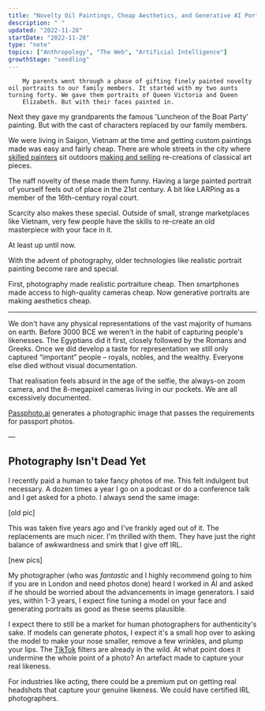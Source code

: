```yaml
---
title: "Novelty Oil Paintings, Cheap Aesthetics, and Generative AI Portraits"
description: " "
updated: "2022-11-28"
startDate: "2022-11-28"
type: "note"
topics: ["Anthropology", "The Web", "Artificial Intelligence"]
growthStage: "seedling"
---
```


<IntroParagraph >

		My parents went through a phase of gifting finely painted novelty oil portraits to our family members. It started with my two aunts turning forty. We gave them portraits of Queen Victoria and Queen
		Elizabeth. But with their faces painted in.

</IntroParagraph >

<BasicImage src = "" alt = "My aunts as English queens" showalt />

Next they gave my grandparents the famous 'Luncheon of the Boat Party' painting. But with the cast of characters replaced by our family members.

<ImageFrame
		src = "/images/posts/aiprofiles/boatparty.jpeg"
		width = "1000px"
		alt = "The original boat party painting – the one without my family in it"
		showalt
/>

We were living in Saigon, Vietnam at the time and getting custom paintings made was easy and fairly cheap. There are whole streets in the city where [skilled painters](https://flyicarusfly.com/vietnam-art-reproduction/) sit outdoors [making and selling](http://english.vietnamnet.vn/fms/art-entertainment/53436/flourishing-market-for-art-reproduction-in-vietnam.html) re-creations of classical art pieces.

<BasicImage
		src = "/images/posts/aiprofiles/buivien.jpeg"
		width = "1000px"
		alt = "A reproduction painting shop in Saigon, Vietnam"
		sourceTitle = "Minh Anh Art Gallery"
		sourceUrl = "https://www.tripadvisor.co.uk/Attraction_Review-g293925-d12820616-Reviews-Minh_Anh_Art_Gallery-Ho_Chi_Minh_City.html"
		showalt
/>

The naff novelty of these made them funny. Having a large painted portrait of yourself feels out of place in the 21st century. A bit like LARPing as a member of the 16th-century royal court.

Scarcity also makes these special. Outside of small, strange marketplaces like Vietnam, very few people have the skills to re-create an old masterpiece with your face in it.

At least up until now.

With the advent of photography, older technologies like realistic portrait painting become rare and special.

First, photography made realistic portraiture cheap. Then smartphones made access to high-quality cameras cheap. Now generative portraits are making aesthetics cheap.

---

We don't have any physical representations of the vast majority of humans on
earth. Before 3000 BCE we weren't in the habit of capturing people's
likenesses. The Egyptians did it first, closely followed by the Romans and
Greeks. Once we did develop a taste for representation we still only captured
“important” people – royals, nobles, and the wealthy. Everyone else died
without visual documentation.

That realisation feels absurd in the age of the selfie, the always-on zoom camera, and the 8-megapixel cameras living in our pockets. We are all excessively documented.

<BasicImage width = "1000px" src = "/images/posts/aiprofiles/passpic.jpg" />

[Passphoto.ai](https://passphoto.ai/) generates a photographic image that passes the requirements for passport photos.

––

## Photography Isn't Dead Yet

I recently paid a human to take fancy photos of me. This felt indulgent but necessary. A dozen times a year I go on a podcast or do a conference talk and I get asked for a photo. I always send the same image:

[old pic]

This was taken five years ago and I've frankly aged out of it. The replacements are much nicer. I'm thrilled with them. They have just the right balance of awkwardness and smirk that I give off IRL.

[new pics]

My photographer (who was _fantastic_ and I highly recommend going to him if you are in London and need photos done) heard I worked in AI and asked if he should be worried about the advancements in image generators. I said yes, within 1-3 years, I expect fine tuning a model on your face and generating portraits as good as these seems plausible.

I expect there to still be a market for human photographers for authenticity's sake. If models can generate photos, I expect it's a small hop over to asking the model to make your nose smaller, remove a few wrinkles, and plump your lips. The [TikTok]() filters are already in the wild. At what point does it undermine the whole point of a photo? An artefact made to capture your real likeness.

For industries like acting, there could be a premium put on getting real headshots that capture your genuine likeness. We could have certified IRL photographers.
